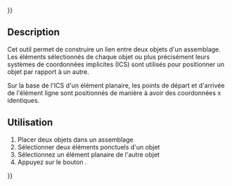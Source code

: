 {{UnfinishedDocu{{#translation:}}}}
<languages/>

{{Docnav/fr
|[[Assembly3_ConstraintLineHorizontal/fr|Contrainte ligne horizontale]]
|[[Assembly3_ConstraintArcLineTangent/fr|Contrainte tangence arc ligne]]
|[[Assembly3_Workbench/fr|Assembly3]]
|IconL=Assembly_ConstraintLineHorizontal.svg
|IconR=Assembly_ConstraintArcLineTangent.svg
|IconC=Assembly3_workbench_icon.svg
}}

{{GuiCommand/fr
|Name=Assembly3 ConstraintLineVertical
|Name/fr=Assembly3 Contrainte ligne verticale
|Icon=Assembly_ConstraintLineVertical.svg
|Workbenches=[[Assembly3_Workbench/fr|Assembly3]]
}}

== Description ==

Cet outil permet de construire un lien entre deux objets d'un assemblage. Les éléments sélectionnés de chaque objet ou plus précisément leurs systèmes de coordonnées implicites (ICS) sont utilisés pour positionner un objet par rapport à un autre.

Sur la base de l'ICS d'un élément planaire, les points de départ et d'arrivée de l'élément ligne sont positionnés de manière à avoir des coordonnées x identiques.

<span id="Usage"></span>
== Utilisation == 

# Placer deux objets dans un assemblage
# Sélectionner deux éléments ponctuels d'un objet
# Sélectionnez un élément planaire de l'autre objet
# Appuyez sur le bouton {{Button|[[Image:Assembly_ConstraintLineVertical.svg|16px]] [[Assembly3_ConstraintLineVertical/fr|Line vertical]]}}.

   
{{Docnav/fr
|[[Assembly3_ConstraintLineHorizontal/fr|Contrainte ligne horizontale]]
|[[Assembly3_ConstraintArcLineTangent/fr|Contrainte tangence arc ligne]]
|[[Assembly3_Workbench/fr|Assembly3]]
|IconL=Assembly_ConstraintLineHorizontal.svg
|IconR=Assembly_ConstraintArcLineTangent.svg
|IconC=Assembly3_workbench_icon.svg
}}
{{Userdocnavi{{#translation:}}}}